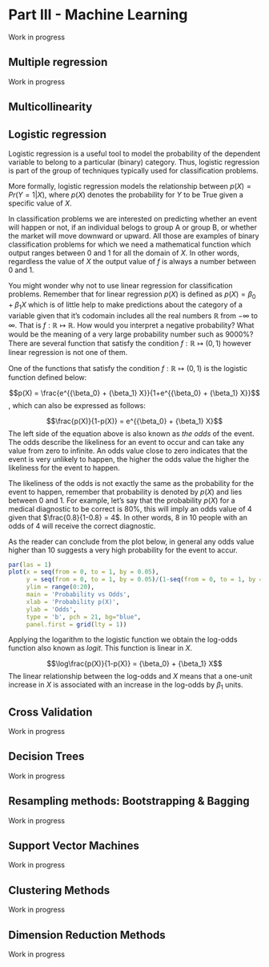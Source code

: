 # Part III - Machine Learning {#ML}

Work in progress

## Multiple regression {#multipleregression}

Work in progress

## Multicollinearity {#multicollinearity}

## Logistic regression {#logisticregression}

Logistic regression is a useful tool to model the probability of the dependent variable to belong to a particular (binary) category. Thus, logistic regression is part of the group of techniques typically used for classification problems.

More formally, logistic regression models the relationship between $p(X) = Pr(Y=1|X)$, where $p(X)$ denotes the probability for $Y$ to be True given a specific value of $X$.

In classification problems we are interested on predicting whether an event will happen or not, if an individual belogs to group A or group B, or whether the market will move downward or upward. All those are examples of binary classification problems for which we need a mathematical function which output ranges between 0 and 1 for all the domain of $X$. In other words, regardless the value of $X$ the output value of $f$ is always a number between 0 and 1.

You might wonder why not to use linear regression for classification problems. Remember that for linear regression $p(X)$ is defined as $p(X) = {\beta_0} + {\beta_1} X$ which is of little help to make predictions about the category of a variable given that it's codomain includes all the real numbers $\mathbb{R}$ from $-{\infty}$ to ${\infty}$. That is $f: \mathbb{R} \mapsto \mathbb{R}$. How would you interpret a negative probability? What would be the meaning of a very large probability number such as 9000%? There are several function that satisfy the condition $f: \mathbb{R} \mapsto (0,1)$ however linear regression is not one of them. 

One of the functions that satisfy the condition $f: \mathbb{R} \mapsto (0,1)$ is the logistic function defined below:

$$p(X) = \frac{e^{{\beta_0} + {\beta_1} X}}{1+e^{{\beta_0} + {\beta_1} X}}$$
, which can also be expressed as follows:

$$\frac{p(X)}{1-p(X)} = e^{{\beta_0} + {\beta_1} X}$$
The left side of the equation above is also known as *the odds* of the event. The odds describe the likeliness for an event to occur and can take any value from zero to infinite. An odds value close to zero indicates that the event is very unlikely to happen, the higher the odds value the higher the likeliness for the event to happen.

The likeliness of the odds is not exactly the same as the probability for the event to happen, remember that probability is denoted by $p(X)$ and lies between 0 and 1. For example, let's say that the probability $p(X)$ for a medical diagnostic to be correct is 80%, this will imply an odds value of 4 given that $\frac{0.8}{1-0.8} = 4$. In other words, 8 in 10 people with an odds of 4 will receive the correct diagnostic.

As the reader can conclude from the plot below, in general any odds value higher than 10 suggests a very high probability for the event to accur.

```r
par(las = 1)
plot(x = seq(from = 0, to = 1, by = 0.05), 
     y = seq(from = 0, to = 1, by = 0.05)/(1-seq(from = 0, to = 1, by = 0.05)),
     ylim = range(0:20),
     main = 'Probability vs Odds',
     xlab = 'Probability p(X)',
     ylab = 'Odds',
     type = 'b', pch = 21, bg="blue",
     panel.first = grid(lty = 1))
```

Applying the logarithm to the logistic function we obtain the log-odds function also known as *logit*. This function is linear in $X$.

$$\log\frac{p(X)}{1-p(X)} = {\beta_0} + {\beta_1} X$$
The linear relationship between the log-odds and $X$ means that a one-unit increase in $X$ is associated with an increase in the log-odds by ${\beta_1}$ units.


## Cross Validation {#crossvalidation}

Work in progress

## Decision Trees {#decisiontrees}

Work in progress

## Resampling methods: Bootstrapping & Bagging {#resamplingmethods}

Work in progress

## Support Vector Machines {#SVM}

Work in progress

## Clustering Methods {#clustering}

Work in progress

## Dimension Reduction Methods {#DRM}

Work in progress
